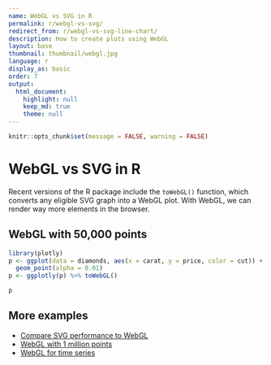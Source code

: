 ```yaml
---
name: WebGL vs SVG in R
permalink: r/webgl-vs-svg/
redirect_from: r/webgl-vs-svg-line-chart/
description: How to create plots using WebGL
layout: base
thumbnail: thumbnail/webgl.jpg
language: r
display_as: basic
order: 7
output:
  html_document:
    highlight: null
    keep_md: true
    theme: null
---
```


```r
knitr::opts_chunk$set(message = FALSE, warning = FALSE)
```
# WebGL vs SVG in R

Recent versions of the R package include the `toWebGL()` function, which converts any eligible SVG graph into a WebGL plot. With WebGL, we can render way more elements in the browser.

## WebGL with 50,000 points

```r
library(plotly)
p <- ggplot(data = diamonds, aes(x = carat, y = price, color = cut)) +
  geom_point(alpha = 0.01)
p <- ggplotly(p) %>% toWebGL()

p
```

## More examples

* [Compare SVG performance to WebGL](https://plot.ly/r/webgl-vs-svg/)
* [WebGL with 1 million points](https://plot.ly/r/webgl-vs-svg-million-points/)
* [WebGL for time series](https://plot.ly/r/webgl-vs-svg-time-series/)
